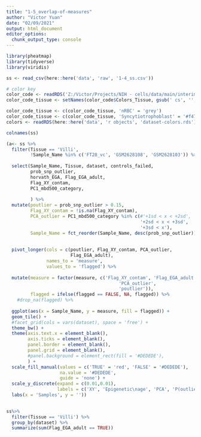 ```yaml
---
title: "1-5_overlap-of-measures"
author: "Victor Yuan"
date: "02/09/2021"
output: html_document
editor_options: 
  chunk_output_type: console
---
```


```r
library(pheatmap)
library(tidyverse)
library(viridis)

ss <- read_csv(here::here('data', 'raw', '1-4_ss.csv'))

# color key
color_code <- readRDS('Z:/Victor/Projects/NIH - cells/data/main/interim/2_3_color_code.rds')
color_code_tissue <- setNames(color_code$Colors_Tissue, gsub(' cs', '',color_code$label))

color_code_tissue <- c(color_code_tissue, 'nRBC' = 'grey')
color_code_tissue <- c(color_code_tissue, 'Syncytiotrophoblast' = '#f4702e')
colors <- readRDS(here::here('data', 'r objects', 'dataset-colors.rds'))
```

```r
colnames(ss)

(a<- ss %>%
  filter(Tissue == 'Villi',
         !Sample_Name %in% c('FT28_vc', 'GSM2628108', 'GSM2628103')) %>%
  
  select(Sample_Name, Tissue, dataset, controls_failed,
         prob_snp_outlier, 
         horvath_EGA, Flag_EGA_adult, 
         Flag_XY_contam, 
         PC1_mbd500_category,
         
         ) %>%
  mutate(poutlier = prob_snp_outlier > 0.15,
         Flag_XY_contam = !is.na(Flag_XY_contam),
         PCA_outlier = PC1_mbd500_category %in% c(#'+1sd < x < +2sd',
                                                  '+2sd < x < +3sd',
                                                  '+3sd < x'),
         Sample_Name = fct_reorder(Sample_Name, desc(prob_snp_outlier)))  %>%
  
  
  pivot_longer(cols = c(poutlier, Flag_XY_contam, PCA_outlier,
                        Flag_EGA_adult),
               names_to = 'measure',
               values_to = 'flagged') %>%
  
  mutate(measure = factor(measure, c('Flag_XY_contam', 'Flag_EGA_adult', 
                                          'PCA_outlier',  
                                          'poutlier')),
         flagged = ifelse(flagged == FALSE, NA, flagged)) %>%
    #drop_na(flagged) %>%
  
  ggplot(aes(x = Sample_Name, y = measure, fill = flagged)) +
  geom_tile() +
  #facet_grid(cols = vars(dataset), space = 'free') +
  theme_bw() +
  theme(axis.text.x = element_blank(),
        axis.ticks = element_blank(),
        panel.border = element_blank(),
        panel.grid = element_blank(),
        #panel.background = element_rect(fill = '#DEDEDE'),
        ) +
  scale_fill_manual(values = c('TRUE' = 'red', 'FALSE' = '#DEDEDE'),
                    na.value = '#DEDEDE',
                    guide = 'none') +
  scale_y_discrete(expand = c(0.01,0.01),
                   labels = c('XY', 'Epigenetic\nage', 'PCA', 'P(outlier)')) +
  labs(x = 'Samples', y = ''))
  

ss%>%
  filter(Tissue == 'Villi') %>%
  group_by(dataset) %>%
  summarize(sum(Flag_EGA_adult == TRUE))
  
```

